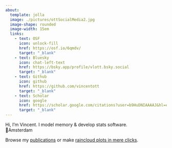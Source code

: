 ```yaml
---
about:
  template: jolla
  image: ./pictures/ottSocialMedia2.jpg
  image-shape: rounded
  image-width: 15em
  links:
    - text: OSF
      icon: unlock-fill
      href: https://osf.io/6qmdv/
      target: "_blank"
    - text: Bluesky
      icon: chat-left-text
      href: https://bsky.app/profile/vlott.bsky.social
      target: "_blank"
    - text: Github
      icon: github
      href: https://github.com/vincentott
      target: "_blank"
    - text: Scholar
      icon: google
      href: https://scholar.google.com/citations?user=b9HuDNIAAAAJ&hl=en
      target: "_blank"
---
```

Hi, I'm Vincent. I model memory & develop stats software.  
📍Amsterdam   

Browse my [publications](publications.qmd) or make [raincloud plots in mere clicks](raincloudplots.qmd).